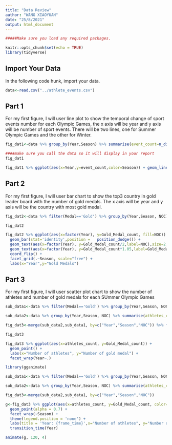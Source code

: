 ```yaml
---
title: "Data Review"
author: "WANG XIAOYUAN"
date: "25/8/2021"
output: html_document
---
```


```r

#####Make sure you load any required packages.

knitr::opts_chunk$set(echo = TRUE)
library(tidyverse)
```

## Import Your Data

In the following code hunk, import your data.

```r

data<-read.csv("../athlete_events.csv") 

```

## Part 1

For my first figure, I will user line plot to show the temporal change of sport events number for each Olympic Games, the x axis will be year and y axis will be number of sport events. There will be two lines, one for Summer Olympic Games and the other for Winter.

```r
fig_dat1<-data %>% group_by(Year,Season) %>% summarise(event_count=n_distinct(Event))

####make sure you call the data so it will display in your report
fig_dat1

fig_dat1 %>% ggplot(aes(x=Year,y=event_count,color=Season)) + geom_line() +geom_point()
```

## Part 2

For my first figure, I will user bar chart to show the top3 country in gold leader board with the number of gold medals. The x axis will be year and y axis will be the country with most gold medal. 

```r
fig_dat2<-data %>% filter(Medal=='Gold') %>% group_by(Year,Season, NOC) %>% summarise(Gold_Medal_count=n_distinct(Event)) %>% top_n(1, Gold_Medal_count) %>% arrange(desc(Gold_Medal_count))

fig_dat2

fig_dat2 %>% ggplot(aes(x=factor(Year), y=Gold_Medal_count, fill=NOC)) + 
  geom_bar(stat='identity',position =   position_dodge()) + 
  geom_text(aes(x=factor(Year), y=Gold_Medal_count/2,label=NOC),size=2, position =position_dodge(width=1)) +
  geom_text(aes(x=factor(Year), y=Gold_Medal_count*1.05,label=Gold_Medal_count),size=2, position =position_dodge(width=1)) +
  coord_flip() +
  facet_grid(.~Season, scale="free") +
  labs(x="Year",y="Gold Medals")
```


## Part 3

For my first figure, I will user scatter plot chart to show the number of athletes and number of gold medals for each SUmmer Olympic Games
```r
sub_data1<-data %>% filter(Medal=='Gold') %>% group_by(Year,Season, NOC) %>% summarise(Gold_Medal_count=n_distinct(Event)) 

sub_data2<-data %>% group_by(Year,Season, NOC) %>% summarise(athletes_count=n_distinct(Name))

fig_dat3<-merge(sub_data2,sub_data1, by=c("Year","Season","NOC")) %>% filter(Season=="Summer")

fig_dat3

fig_dat3 %>% ggplot(aes(x=athletes_count, y=Gold_Medal_count)) + 
  geom_point() +
  labs(x="Number of athletes", y="Number of gold medal") + 
  facet_wrap(Year~.)
```


```r
library(gganimate)

sub_data1<-data %>% filter(Medal=='Gold') %>% group_by(Year,Season, NOC) %>% summarise(Gold_Medal_count=n_distinct(Event)) 

sub_data2<-data %>% group_by(Year,Season, NOC) %>% summarise(athletes_count=n_distinct(Name))

fig_dat3<-merge(sub_data2,sub_data1, by=c("Year","Season","NOC"))

g<-fig_dat3 %>% ggplot(aes(x=athletes_count, y=Gold_Medal_count, color=NOC)) + 
  geom_point(alpha = 0.7) +
  facet_wrap(~Season) +
  theme(legend.position = 'none') +
  labs(title = 'Year: {frame_time}',x="Number of athletes", y="Number of gold medal") + 
  transition_time(Year) 

animate(g, 120, 4)
  
```